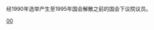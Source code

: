 {{Catnav|頁面分類|……|馬來西亞政治人物|马来西亚国会议员}}
{{Catnav|頁面分類|……|马来西亚国会|马来西亚国会议员}}
经1990年选举产生至1995年国会解散之前的国会下议院议员。

[[Category:马来西亚国会议员|00]]